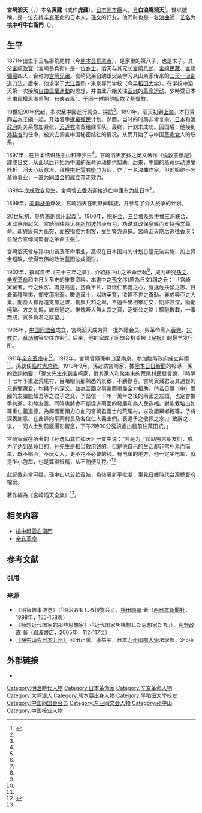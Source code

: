 {{NoteTA
|1 = zh-hans:虬髯; zh-hant:虯髯;
}}
{{Infobox person
| 姓名     = 宮崎滔天
| 圖像     = File:Miyazaki Toten.jpg
| 圖像替代 = 
| 圖像說明 = 
| 出生名   = 
| 出生日期 = {{Birth date|1871|01|23}}
| 出生地點 = [[肥後國|肥後國]][[玉名郡|玉名郡]]荒尾村<br>（今日本[[熊本縣|熊本縣]][[荒尾市|荒尾市]]）
| 逝世日期 = {{Death date and age|1922|12|06|1871|01|23}}
| 逝世地點 = {{JPN-EMP}}[[東京|東京]]
| 國籍     = {{JAP}}
| 別名     = 桃中軒牛右衛門
| research = [[亞細亞主義|亞細亞主義]]
}}
'''宮崎滔天'''（{{jpn|j=宮崎滔天|hg=みやざき とうてん|rm=Miyazaki Tōten}}，{{bd|1871年|1月23日|1922年|12月6日}}）本名'''寅藏'''（或作'''虎藏'''）。[[日本|日本]][[熊本縣|熊本縣]]人，[[号|号]]'''白浪庵滔天'''<ref name="辭海">{{cite book|editor=辭海編輯委員會|title=《[[辭海|辭海]]》（1989年版）|publisher=[[上海辭書出版社|上海辭書出版社]]|year=1989|isbn=7532600831}}</ref>{{rp|2668}}。世以號稱。是一位支持[[辛亥革命|辛亥革命]]的日本人，[[孫文|孫文]]的好友。他同时也是一名[[浪曲|浪曲師]]，[[艺名|艺名]]为'''桃中軒牛右衛門'''（{{lang|ja|とうちゅうけん うしえもん}}）。

==生平==
1871年出生于玉名郡荒尾村（今[[熊本县|熊本县]][[荒尾市|荒尾市]]），是家里的第八子，也是末子。其父[[宮崎政賢|宮崎政賢]]（宮崎長兵衛）是一位[[乡士_(日本)|乡士]]。滔天与其兄长[[宮崎八郎|宮崎八郎]]、[[宮崎民藏|宮崎民藏]]、[[宮崎彌藏|宮崎彌藏]]四人，合称为[[宫崎兄弟|宫崎兄弟]]。宫崎兄弟自幼跟父亲学习从山東家传来的[[二天一流|二天一流]][[劍道|劍道]]刀法。后来，他求学于[[大江義塾|大江義塾]]・東京専門学校（今[[早稻田大学|早稻田大学]]）。在学校中滔天第一次接触[[自由民權運動|自由民權運動]]的思想，并由此开始关注[[亚洲|亚洲]]的[[革命|革命运动]]。少時受日本自由民權思潮熏陶，有俠者風<ref name="辭海"/>{{rp|2668}}。于同一时期他[[皈依|皈依]]了[[基督教|基督教]]。

19世紀90年代起，多次至中國進行調查、採訪<ref name="辭海"/>{{rp|2668}}。1891年，滔天初到[[上海|上海]]。本打算同[[岩本千綱|岩本千綱]]一起，开始着手[[暹羅|暹羅]][[殖民|殖民]]计划。然而，当时的时局非常复杂，[[日本|日本]]和[[清政府|清政府]]的关系愈加紧张，[[天道教|天道教]]准备组建军队。最终，计划未成功。回国后，他接到[[日本外務省|外務省]]的任命，被派去调查中国秘密结社的情况。从而开始了与中国[[革命党|革命党]]人的联系。

1897年，在日本结识[[孫中山|孫中山]]和陳少白<ref name="辭海"/>{{rp|2668}}。宮崎滔天將孫之英文著作《[[倫敦蒙難記|倫敦蒙難記]]》譯成日文，从此以后开始为中国的革命运动提供帮助。后来，中国的革命运动遭受挫折，滔天心灰意冷，拜[[桃中軒雲右衛門|桃中軒雲右衛門]]为师，作了一名浪曲作家。但他始终不忘革命事业，一直为[[同盟会|同盟会]]的成立奔走效力。

1898年[[戊戌政变|戊戌政变]]發生，宮崎曾去[[香港|香港]]迎接逃亡中[[康有为|康有为]]赴日本<ref name="辭海"/>{{rp|2668}}。

1899年，[[美菲战争|美菲战争]]爆发，宮崎滔天在朝野间斡旋，并参与了介入战争的计划。

20世紀初，參與籌劃[[惠州起義|惠州起義]]<ref name="辭海"/>{{rp|2668}}。1900年，[[袍哥会|袍哥会]]、[[三合會|三合會]]及[[興中會|興中會]]三派联合，发动惠州起义。宮崎前往拜见在[[新加坡|新加坡]]的康有为，劝说其改保皇转而支持[[孫文|孫文]]革命。却與康有为衝突，而被指控为刺客，受到警方追捕。宮崎滔天随后逃往香港；並配合宣傳同盟會之革命主張<ref name="辭海"/>{{rp|2668}}。

宮崎滔天曾与孙中山谈及革命事业，高叹在日本国内的计划总是无法实施，加上资金短缺，使得宏伟的政治蓝图总成画饼。

1902年，撰寫自传《三十三年之夢》，介紹孫中山之革命活動<ref name="辭海"/>{{rp|2668}}，成为研究[[孫文|孫文]]、[[辛亥革命|辛亥革命]]和中日关系史的重要资料。本書中之[[孫文|孫文]]序(原為日文)讚之云：
「宮崎寅藏者，今之俠客。識見高遠，抱負不凡，具懷仁慕義之心，發拯危扶傾之志。日憂黃種陵夷，憫支那削弱。數遊漢土，以訪英賢，欲建不世之奇勳。襄成興亞之大業。聞吾人有再造支那之謀，創興共和之舉，不遠千里相來訂交，期許甚深，勖勵極摯。方之虬髯，誠有過之。惟愧吾人無太宗之資，乏衛公之略；驅馳數載，一事無成，實多負君之厚望。」

1905年，[[中国同盟会|中国同盟会]]成立，宮崎滔天成为第一批外籍会员。與革命黨人[[黃興|黃興]]、[[宋教仁|宋教仁]]、[[章炳麟|章炳麟]]等交往亦密<ref name="辭海"/>{{rp|2668}}。后来，他的家成了同盟会机关报《[[民报|民报]]》的最早发行所。

1911年[[辛亥革命|辛亥革命]]後<ref name="辭海"/>{{rp|2668}}，1912年，宮崎曾隨孫中山至南京，参加臨時政府成立典禮<ref name="辭海"/>{{rp|2668}}。孫就任[[临时大总统|临时大总统]]。1913年3月，孫造訪宮崎家，據[[熊本日日新聞|熊本日日新聞]]的報導，孫的致詞摘要：「孫文先生來到宮崎家，對其家人和聚集來的荒尾村民發言說，『時隔十七年予重返荒尾村，目睹眼前那熟悉的景致，不勝歡喜。宮崎寅藏君及其過世的兄長彌藏君，均與予有深交。並為吾國之事業而竭盡全力相助。俏若日華（中）兩國的友誼能如吾等之君子之交，予堅信一千年一萬年之後的兩國之友誼，也定會攜手共進，和睦友善。同時也將會不斷促進兩國的發展和為人民造福。對能栽培出如等重仁義道德，為鄰國而傾力心血的宮崎君義士的荒尾村，以及諸眾鄉親等，予將深表謝意。在此諽向平岡村長及各位仁人義士們，表達予之敬佩之念。』致辭之後，一同人士到前庭攝影留念，下午2時30分從該處出發前往萬田坑。」

宫崎寅藏在所著的《孙逸仙其仁如天》一文中说：“若是为了帮助穷苦朋友们，或为了达到革命目的，孙先生是相当敢用钱的。但是他自己的生活却非常朴素而简单，既不喝酒，不玩女人，更不花不必要的钱。有电车的地方，他一定坐电车，就是坐小包车，也是算得很精，从不随便乱花。”<ref name="yhcq">{{cite web |author1=徐庆全 |title=大总统孙中山廉洁自律 |url=https://wh.cnki.net/article/detail/YHCQ199603002?album=U |website=知网文化 |publisher=《炎黄春秋》1996年03期 |accessdate=2021-11-01 |archive-date=2021-11-05 |archive-url=https://web.archive.org/web/20211105045028/https://wh.cnki.net/article/detail/YHCQ199603002?album=U |dead-url=no }}</ref>

此記載非常可疑，孫中山以公款召妓，為後藤新平批准，事見日據時代台灣總督府檔案。

著作編為《宮崎滔天全集》<ref name="辭海"/>{{rp|2668}}。

==相关内容==
*[[桃中軒雲右衛門|桃中軒雲右衛門]]
*[[辛亥革命|辛亥革命]]

== 参考文献 ==
=== 引用 ===
{{Reflist}}

=== 来源 ===
{{ReflistH}}
* 《明智趣事博览》（『明治おもしろ博覧会』），[[横田順彌|横田順彌]] 著（[[西日本新聞社|西日本新聞社]]，1998年，155-158页）
* 《畅想近代国家的那些思想家》（『近代国家を構想した思想家たち』），[[鹿野政直|鹿野政直]] 著（[[岩波書店|岩波書店]]，2005年，112-117页）
* [https://web.archive.org/web/20061202100457/http://www.lib.cuhk.edu.hk/conference/occ/wada.pdf 《孫中山與日本九州》] 和田正廣、蘆益平，日本[[九州國際大學|九州國際大學]]法學部，3-5页

== 外部链接 ==
* {{Commons category-inline|Tōten Miyazaki}}

{{Authority control}}

{{DEFAULTSORT:Miyazaki Tōten}}
[[Category:明治時代人物|Category:明治時代人物]]
[[Category:日本革命家|Category:日本革命家]]
[[Category:辛亥革命人物|Category:辛亥革命人物]]
[[Category:大陸浪人|Category:大陸浪人]]
[[Category:熊本縣出身人物|Category:熊本縣出身人物]]
[[Category:早稻田大學校友|Category:早稻田大學校友]]
[[Category:中国同盟会会员|Category:中国同盟会会员]]
[[Category:东亚同文会人物|Category:东亚同文会人物]]
[[Category:孙中山|Category:孙中山]]
[[Category:中国报业人物|Category:中国报业人物]]